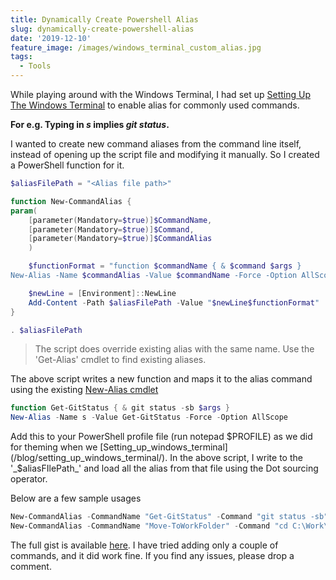 ```yaml
---
title: Dynamically Create Powershell Alias
slug: dynamically-create-powershell-alias
date: '2019-12-10'
feature_image: /images/windows_terminal_custom_alias.jpg
tags:
  - Tools
---
```

While playing around with the Windows Terminal, I had set up [Setting Up The Windows Terminal](/blog/setting-up-windows-terminal/) to enable alias for commonly used commands.

**For e.g. Typing in _s_ implies _git status_.**

I wanted to create new command aliases from the command line itself, instead of opening up the script file and modifying it manually. So I created a PowerShell function for it.

```powershell
$aliasFilePath = "<Alias file path>"

function New-CommandAlias {
param(
    [parameter(Mandatory=$true)]$CommandName,
    [parameter(Mandatory=$true)]$Command,
    [parameter(Mandatory=$true)]$CommandAlias
    )

    $functionFormat = "function $commandName { & $command $args }
New-Alias -Name $commandAlias -Value $commandName -Force -Option AllScope"

    $newLine = [Environment]::NewLine
    Add-Content -Path $aliasFilePath -Value "$newLine$functionFormat"
}

. $aliasFilePath

```

> The script does override existing alias with the same name. Use the 'Get-Alias' cmdlet to find existing aliases.

The above script writes a new function and maps it to the alias command using the existing [New-Alias cmdlet](https://docs.microsoft.com/en-us/powershell/module/microsoft.powershell.utility/new-alias?view=powershell-6)

```powershell
function Get-GitStatus { & git status -sb $args }
New-Alias -Name s -Value Get-GitStatus -Force -Option AllScope

```

Add this to your PowerShell profile file (run notepad $PROFILE) as we did for theming when we [Setting_up_windows_terminal](/blog/setting_up_windows_terminal/). In the above script, I write to the '_$aliasFIlePath_' and load all the alias from that file using the Dot sourcing operator.

Below are a few sample usages

```powershell
New-CommandAlias -CommandName "Get-GitStatus" -Command "git status -sb" -CommandAlias "s"
New-CommandAlias -CommandName "Move-ToWorkFolder" -Command "cd C:\Work\" -CommandAlias "mwf"

```

The full gist is available [here](https://gist.github.com/rahulpnath/0007a3bdd7da2efc7024bd92c002cf17#file-dynamicpowershellalias-ps1). I have tried adding only a couple of commands, and it did work fine. If you find any issues, please drop a comment.
